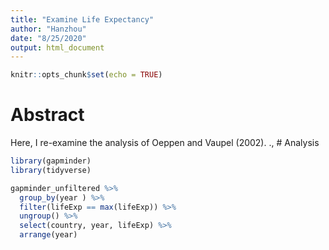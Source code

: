 ```yaml
---
title: "Examine Life Expectancy"
author: "Hanzhou"
date: "8/25/2020"
output: html_document
---
```


```r
knitr::opts_chunk$set(echo = TRUE)
```

# Abstract

Here, I re-examine the analysis of Oeppen and Vaupel (2002).
.,
# Analysis

```r
library(gapminder)
library(tidyverse)

gapminder_unfiltered %>%
  group_by(year ) %>%
  filter(lifeExp == max(lifeExp)) %>%
  ungroup() %>%
  select(country, year, lifeExp) %>%
  arrange(year)
```